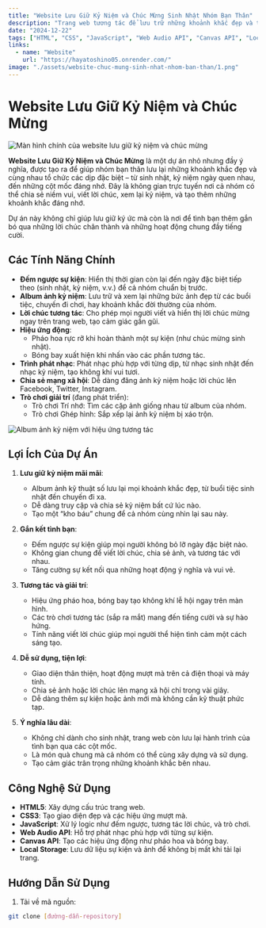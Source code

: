 ```yaml
---
title: "Website Lưu Giữ Kỷ Niệm và Chúc Mừng Sinh Nhật Nhóm Bạn Thân"
description: "Trang web tương tác để lưu trữ những khoảnh khắc đẹp và tổ chức chúc mừng các dịp đặc biệt của nhóm bạn thân, với album ảnh, đếm ngược sự kiện, và các tính năng giải trí."
date: "2024-12-22"
tags: ["HTML", "CSS", "JavaScript", "Web Audio API", "Canvas API", "Local Storage"]
links:
  - name: "Website"
    url: "https://hayatoshino05.onrender.com/"
image: "./assets/website-chuc-mung-sinh-nhat-nhom-ban-than/1.png"
---
```



# Website Lưu Giữ Kỷ Niệm và Chúc Mừng

<div className="my-4">
  <Image src="./assets/website-chuc-mung-sinh-nhat-nhom-ban-than/1.png" alt="Màn hình chính của website lưu giữ kỷ niệm và chúc mừng" width={600} height={400} />
</div>

**Website Lưu Giữ Kỷ Niệm và Chúc Mừng** là một dự án nhỏ nhưng đầy ý nghĩa, được tạo ra để giúp nhóm bạn thân lưu lại những khoảnh khắc đẹp và cùng nhau tổ chức các dịp đặc biệt – từ sinh nhật, kỷ niệm ngày quen nhau, đến những cột mốc đáng nhớ. Đây là không gian trực tuyến nơi cả nhóm có thể chia sẻ niềm vui, viết lời chúc, xem lại kỷ niệm, và tạo thêm những khoảnh khắc đáng nhớ.

Dự án này không chỉ giúp lưu giữ ký ức mà còn là nơi để tình bạn thêm gắn bó qua những lời chúc chân thành và những hoạt động chung đầy tiếng cười.

## Các Tính Năng Chính

- **Đếm ngược sự kiện**: Hiển thị thời gian còn lại đến ngày đặc biệt tiếp theo (sinh nhật, kỷ niệm, v.v.) để cả nhóm chuẩn bị trước.  
- **Album ảnh kỷ niệm**: Lưu trữ và xem lại những bức ảnh đẹp từ các buổi tiệc, chuyến đi chơi, hay khoảnh khắc đời thường của nhóm.  
- **Lời chúc tương tác**: Cho phép mọi người viết và hiển thị lời chúc mừng ngay trên trang web, tạo cảm giác gần gũi.  
- **Hiệu ứng động**:  
  - Pháo hoa rực rỡ khi hoàn thành một sự kiện (như chúc mừng sinh nhật).  
  - Bóng bay xuất hiện khi nhấn vào các phần tương tác.  
- **Trình phát nhạc**: Phát nhạc phù hợp với từng dịp, từ nhạc sinh nhật đến nhạc kỷ niệm, tạo không khí vui tươi.  
- **Chia sẻ mạng xã hội**: Dễ dàng đăng ảnh kỷ niệm hoặc lời chúc lên Facebook, Twitter, Instagram.  
- **Trò chơi giải trí** (đang phát triển):  
  - Trò chơi Trí nhớ: Tìm các cặp ảnh giống nhau từ album của nhóm.  
  - Trò chơi Ghép hình: Sắp xếp lại ảnh kỷ niệm bị xáo trộn.  

<div className="my-4">
  <Image src="./assets/website-chuc-mung-sinh-nhat-nhom-ban-than/2.png" alt="Album ảnh kỷ niệm với hiệu ứng tương tác" width={600} height={400} />
</div>

## Lợi Ích Của Dự Án

1. **Lưu giữ kỷ niệm mãi mãi**:  
   - Album ảnh kỹ thuật số lưu lại mọi khoảnh khắc đẹp, từ buổi tiệc sinh nhật đến chuyến đi xa.  
   - Dễ dàng truy cập và chia sẻ kỷ niệm bất cứ lúc nào.  
   - Tạo một “kho báu” chung để cả nhóm cùng nhìn lại sau này.  

2. **Gắn kết tình bạn**:  
   - Đếm ngược sự kiện giúp mọi người không bỏ lỡ ngày đặc biệt nào.  
   - Không gian chung để viết lời chúc, chia sẻ ảnh, và tương tác với nhau.  
   - Tăng cường sự kết nối qua những hoạt động ý nghĩa và vui vẻ.  

3. **Tương tác và giải trí**:  
   - Hiệu ứng pháo hoa, bóng bay tạo không khí lễ hội ngay trên màn hình.  
   - Các trò chơi tương tác (sắp ra mắt) mang đến tiếng cười và sự hào hứng.  
   - Tính năng viết lời chúc giúp mọi người thể hiện tình cảm một cách sáng tạo.  

4. **Dễ sử dụng, tiện lợi**:  
   - Giao diện thân thiện, hoạt động mượt mà trên cả điện thoại và máy tính.  
   - Chia sẻ ảnh hoặc lời chúc lên mạng xã hội chỉ trong vài giây.  
   - Dễ dàng thêm sự kiện hoặc ảnh mới mà không cần kỹ thuật phức tạp.  

5. **Ý nghĩa lâu dài**:  
   - Không chỉ dành cho sinh nhật, trang web còn lưu lại hành trình của tình bạn qua các cột mốc.  
   - Là món quà chung mà cả nhóm có thể cùng xây dựng và sử dụng.  
   - Tạo cảm giác trân trọng những khoảnh khắc bên nhau.  

## Công Nghệ Sử Dụng

- **HTML5**: Xây dựng cấu trúc trang web.  
- **CSS3**: Tạo giao diện đẹp và các hiệu ứng mượt mà.  
- **JavaScript**: Xử lý logic như đếm ngược, tương tác lời chúc, và trò chơi.  
- **Web Audio API**: Hỗ trợ phát nhạc phù hợp với từng sự kiện.  
- **Canvas API**: Tạo các hiệu ứng động như pháo hoa và bóng bay.  
- **Local Storage**: Lưu dữ liệu sự kiện và ảnh để không bị mất khi tải lại trang.  

## Hướng Dẫn Sử Dụng

1. Tải về mã nguồn:  
```bash
git clone [đường-dẫn-repository]